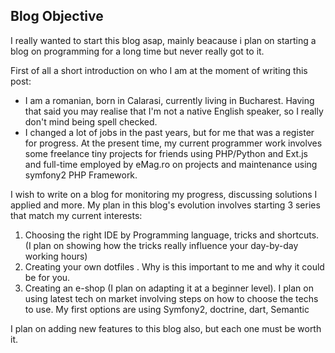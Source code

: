 ## Blog Objective

I really wanted to start this blog asap, mainly beacause i plan on starting a blog on programming for a long time but never really got to it.

 
First of all a short introduction on who I am at the moment of writing this post:
- I am a romanian, born in Calarasi, currently living in Bucharest. Having that said you may realise that I'm not a native English speaker, so I really don't mind being spell checked.
- I changed a lot of jobs in the past years, but for me that was a register for progress. At the present time, my current programmer work involves some freelance tiny projects for friends using PHP/Python and Ext.js  and full-time employed by eMag.ro on projects and maintenance using symfony2 PHP Framework.

I wish to write on a blog for monitoring my progress, discussing solutions I applied and more. My plan in this blog's evolution involves starting 3 series that match my current interests:

1. Choosing the right IDE by Programming language, tricks and shortcuts. (I plan on showing how the tricks really influence your day-by-day working hours)
2. Creating your own dotfiles . Why is this important to me and why it could be for you.
3. Creating an e-shop (I plan on adapting it at a beginner level). I plan on using latest tech on market involving steps on how to choose the techs to use. My first options are using Symfony2, doctrine, dart, Semantic

I plan on adding new features to this blog also, but each one must be worth it.
